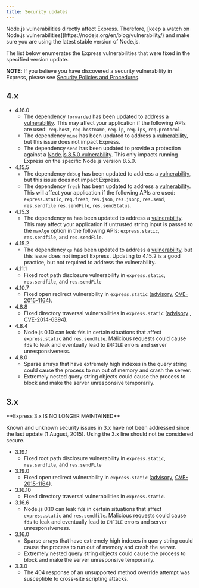 ```yaml
---
title: Security updates
---
```


<div class="doc-box doc-notice" markdown="1">
  Node.js vulnerabilities directly affect Express. Therefore, [keep a watch on
  Node.js vulnerabilities](https://nodejs.org/en/blog/vulnerability/) and make
  sure you are using the latest stable version of Node.js.
</div>

The list below enumerates the Express vulnerabilities that were fixed in the specified version update.

**NOTE**: If you believe you have discovered a security vulnerability in Express, please see
[Security Policies and Procedures](/{{page.lang}}/resources/contributing.html#security-policies-and-procedures).

## 4.x

- 4.16.0
  - The dependency `forwarded` has been updated to address a [vulnerability](https://npmjs.com/advisories/527). This may affect your application if the following APIs are used: `req.host`, `req.hostname`, `req.ip`, `req.ips`, `req.protocol`.
  - The dependency `mime` has been updated to address a [vulnerability](https://npmjs.com/advisories/535), but this issue does not impact Express.
  - The dependency `send` has been updated to provide a protection against a [Node.js 8.5.0 vulnerability](https://nodejs.org/en/blog/vulnerability/september-2017-path-validation/). This only impacts running Express on the specific Node.js version 8.5.0.
- 4.15.5
  - The dependency `debug` has been updated to address a [vulnerability](https://snyk.io/vuln/npm:debug:20170905), but this issue does not impact Express.
  - The dependency `fresh` has been updated to address a [vulnerability](https://npmjs.com/advisories/526). This will affect your application if the following APIs are used: `express.static`, `req.fresh`, `res.json`, `res.jsonp`, `res.send`, `res.sendfile` `res.sendFile`, `res.sendStatus`.
- 4.15.3
  - The dependency `ms` has been updated to address a [vulnerability](https://snyk.io/vuln/npm:ms:20170412). This may affect your application if untrusted string input is passed to the `maxAge` option in the following APIs: `express.static`, `res.sendfile`, and `res.sendFile`.
- 4.15.2
  - The dependency `qs` has been updated to address a [vulnerability](https://snyk.io/vuln/npm:qs:20170213), but this issue does not impact Express. Updating to 4.15.2 is a good practice, but not required to address the vulnerability.
- 4.11.1
  - Fixed root path disclosure vulnerability in `express.static`, `res.sendfile`, and `res.sendFile`
- 4.10.7
  - Fixed open redirect vulnerability in `express.static` ([advisory](https://npmjs.com/advisories/35), [CVE-2015-1164](http://cve.mitre.org/cgi-bin/cvename.cgi?name=CVE-2015-1164)).
- 4.8.8
  - Fixed directory traversal vulnerabilities in `express.static` ([advisory](http://npmjs.com/advisories/32) , [CVE-2014-6394](http://cve.mitre.org/cgi-bin/cvename.cgi?name=CVE-2014-6394)).
- 4.8.4
  - Node.js 0.10 can leak `fd`s in certain situations that affect `express.static` and `res.sendfile`. Malicious requests could cause `fd`s to leak and eventually lead to `EMFILE` errors and server unresponsiveness.
- 4.8.0
  - Sparse arrays that have extremely high indexes in the query string could cause the process to run out of memory and crash the server.
  - Extremely nested query string objects could cause the process to block and make the server unresponsive temporarily.

## 3.x

  <div class="doc-box doc-warn" markdown="1">
  **Express 3.x IS NO LONGER MAINTAINED**

Known and unknown security issues in 3.x have not been addressed since the last update (1 August, 2015). Using the 3.x line should not be considered secure.

  </div>

- 3.19.1
  - Fixed root path disclosure vulnerability in `express.static`, `res.sendfile`, and `res.sendFile`
- 3.19.0
  - Fixed open redirect vulnerability in `express.static` ([advisory](https://npmjs.com/advisories/35), [CVE-2015-1164](http://cve.mitre.org/cgi-bin/cvename.cgi?name=CVE-2015-1164)).
- 3.16.10
  - Fixed directory traversal vulnerabilities in `express.static`.
- 3.16.6
  - Node.js 0.10 can leak `fd`s in certain situations that affect `express.static` and `res.sendfile`. Malicious requests could cause `fd`s to leak and eventually lead to `EMFILE` errors and server unresponsiveness.
- 3.16.0
  - Sparse arrays that have extremely high indexes in query string could cause the process to run out of memory and crash the server.
  - Extremely nested query string objects could cause the process to block and make the server unresponsive temporarily.
- 3.3.0
  - The 404 response of an unsupported method override attempt was susceptible to cross-site scripting attacks.
